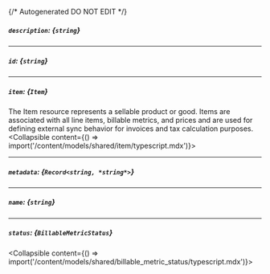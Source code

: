 {/* Autogenerated DO NOT EDIT  */}

##### `description`: *{`string`}*

---
##### `id`: *{`string`}*

---
##### `item`: *{`Item`}*
The Item resource represents a sellable product or good. Items are associated with all line items, billable metrics,
and prices and are used for defining external sync behavior for invoices and tax calculation purposes.
<Collapsible content={() => import('/content/models/shared/item/typescript.mdx')}>
</Collapsible>

---
##### `metadata`: *{`Record<string, *string*>`}*

---
##### `name`: *{`string`}*

---
##### `status`: *{`BillableMetricStatus`}*
<Collapsible content={() => import('/content/models/shared/billable_metric_status/typescript.mdx')}>
</Collapsible>

